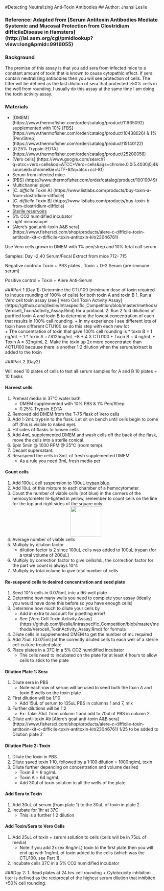 #Detecting Neutralizing Anti-Toxin Antibodies
## Author: Jhansi Leslie 


### Reference: Adapted from [Serum Antitoxin Antibodies Mediate Systemic and Mucosal Protection from Clostridium difficileDisease in Hamsters] (http://iai.asm.org/cgi/pmidlookup?view=long&pmid=9916055)

### Background
The premise of this assay is that you add sera from infected mice to a constant amount of toxin that is known to cause cytopathic effect. 
If sera contain neutralizing antibodies then you will see protection of cells. The titter will be defined as the last dilution of sera that protected >50% cells in the well from rounding. 
I usually do this assay at the same time I am doing the toxin activity assay. 

### Materials
+ [DMEM] (https://www.thermofisher.com/order/catalog/product/11965092) supplemented with 10% [FBS] (https://www.thermofisher.com/order/catalog/product/10438026) & 1% [Pen/Strep] (https://www.thermofisher.com/order/catalog/product/15140122)
+ [0.25% Trypsin-EDTA] (https://www.thermofisher.com/order/catalog/product/25200056)
+ [Vero cells] (https://www.google.com/search?q=atcc+vero+cells&oq=ATCC+Vero+cells&aqs=chrome.0.0l5.4030j0j4&sourceid=chrome&ie=UTF-8#q=atcc+ccl-81)
+ Serum from infected mice 
+ [PBS] (https://www.thermofisher.com/order/catalog/product/10010049)
+ Multichannel pipet 
+ [*C. difficile* Toxin A] (https://www.listlabs.com/products/buy-toxin-a-from-clostridium-difficile) 
+ [*C. difficile* Toxin B] (https://www.listlabs.com/products/buy-toxin-b-from-clostridium-difficile)
+ [Sterile reservoirs](http://www.argos-tech.com/pipetting-reservoirs.html)
+ 5% CO2 humidified incubator 
+ Light microscope 
+ [Alere's goat anti-toxin A&B sera] (https://www.fishersci.com/shop/products/alere-c-difficile-toxin-antitoxin-kit-c-difficile-toxin-antitoxin-kit/23046761)



Use Vero cells grown in DMEM with 1% pen/strep and 10% fetal calf serum.  

Samples: Day -2,40 Serum/Fecal Extract from mice 712- 715
 
Negative control= Toxin + PBS plates , Toxin + D-2 Serum (pre-immune serum)

Positive control = Toxin + Alere Anti-Serum  


###Part 1 (Day 1): 	Determine the CTU100 (minimum dose of toxin required to induce rounding of 100% of cells) for both toxin A and toxin B
1. Run a Vero cell toxin assay (see [ Vero Cell Toxin Activity Assay] (https://github.com/jlleslie/Intraspecific_Competition/blob/master/methods/Verocell_ToxinActivity_Assay.Rmd)  for a protocol.
2. Run  2 fold dilutions of purified toxin A and toxin B to determine the lowest concentration of each that results in 100% cell rounding.
	+ In my experience I see different lots of toxin have different CTU100 so do this step with each new lot  
	+	The concentration of toxin that gave 100% cell rounding is
		* toxin B = 1 ng/mL ~ 1
		* toxin A =7.8125ng/mL  ~8
	+ 4  X CTU100 
		*	Toxin B  = 4 ng/mL
		*	Toxin A = 32ng/mL
2. 	Make the toxin up 2x more concentrated than 4CTU100 because there is another 1:2 dilution when the serum/extract is added to the toxin  

###Part 2 (Day2)

Will need 10 plates of cells to test all serum samples for A and B 
10 plates = 10 flasks

#### Harvest cells
1. Preheat media in 37°C water bath
	* DMEM supplemented with 10% FBS & 1% Pen/Strep 
	* 0.25% Trypsin-EDTA 
2. Removed old DMEM from  the T‐75 flask  of Vero cells 
3. Add 1-2mL trypsin to the flask. Let sit on bench until cells begin to come off (this is visible to naked eye).
4. Hit sides of flasks to loosen cells. 
5. Add 4mL supplemented DMEM and wash cells off the back of the flask, move the cells into a sterile conical.
5. Spin 5min @ 1000 RPM @ 25°C (room temp).
5. Decant supernatant.
6. Resuspend the cells in 3mL of fresh supplemented DMEM
	+ As a rule you need 3mL fresh media per 

#### Count cells
1.	Add 100uL cell suspension to 100uL [trypan blue](https://www.thermofisher.com/order/catalog/product/15250061).
2.	Add 10uL of this mixture to each chamber of a hemocytometer.
3. Count the number of viable cells (not blue) in the corners of the hemocytometer hi-lighted in yellow, remember to count cells on the line for the top and right sides of the square only 
<div style="text-align:center"><img src ="https://raw.githubusercontent.com/jlleslie/Intraspecific_Competition/master/images/hemocytometer%20.jpg?token=AJ8FtmENFoUvGmGF60p-ObMPR70sglj9ks5XoJiRwA%3D%3D" width="100" height="100" /></div> 
4.	Average number of viable cells
5.	Multiply by dilution factor 
	+ dilution factor is 2 since 100uL cells was added to 100uL trypan (for a total volume of 200uL)
6.	Multiply by correction factor to give cells/mL, the correction factor for the part we count is always 10^4
7.	Multiply by total volume to give total number of cells

#### Re-suspend cells to desired concentration and seed plate 
1. Seed 10^5 cells in 0.075mL into a 96-well plate
2. Determine how many wells you need  to complete your assay (ideally you would have done this before so you have enough cells)
3. Determine how much to dilute your cells by 
 	+ Add in extra to account for pipetting error! 
 	+ See [Vero Cell Toxin Activity Assay] (https://github.com/jlleslie/Intraspecific_Competition/blob/master/methods/Verocell_ToxinActivity_Assay.Rmd) for formula 
4. Dilute cells in supplemented DMEM to get the number of mL required 
5. Add 75uL (0.075mL)of the correctly diluted cells to each well of a sterile cell culture treated plate
6.  Place plates in a 37C in a 5% CO2 humidified incubator
	+ The cells need to incubated on the plate for at least 4 hours to allow cells to stick to the plate  

####  Dilution Plate 1: Sera 
1.	Dilute sera in PBS
	+	Note each row of serum will be used to seed both the toxin A and toxin B wells on the toxin plate 
2. First dilution will be 1/10
	+	Add 15uL of serum to 135uL PBS in columns 1 and 7, mix 
3.	Further dilutions will be 1:2
	+	Ex: Take 70uL from column 1 and add to 70ul of PBS in column 2
4.	Dilute anti-toxin Ab [Alere's goat anti-toxin A&B sera] (https://www.fishersci.com/shop/products/alere-c-difficile-toxin-antitoxin-kit-c-difficile-toxin-antitoxin-kit/23046761)  1/25 to be added to Dilution plate 2

#### Dilution Plate 2: Toxin 
1. Dilute the toxin in PBS
2. Dilute saved toxin 1:10, followed by a 1:100 dilution = 1000ng/mL toxin
3. Dilute further depending on concentration and volume desired 
	+	Toxin B  = 8 ng/mL
	+	Toxin A = 64 ng/mL
	+	Add 30ul of toxin solution to all the wells of the plate
	 
#### Add Sera to Toxin 
1. Add 30uL of serum  (from plate 1) to the 30uL of toxin in plate 2. 
2. Incubate for 1hr at 37C
	+	This is a further 1:2 dilution 

####  Add Toxin/Sera to	Vero Cells
1.	Add 25uL of toxin + serum solution to cells  (cells will be in 75uL of media)
	+	Note if you add 2x (ex 8ng/mL) toxin to the first plate then you will end up with 1ng/mL of toxin added to the cells (which was the CTU100, see Part 1). 
2.	Incubate cells 37C in a 5% CO2 humidified incubator 

###Day 2:
1.	Read plates at 24 hrs  cell rounding 
	+	Cytotoxicity inhibition titer is defined as the reciprocal of the highest serum dilution that inhibited >50% cell rounding. 




